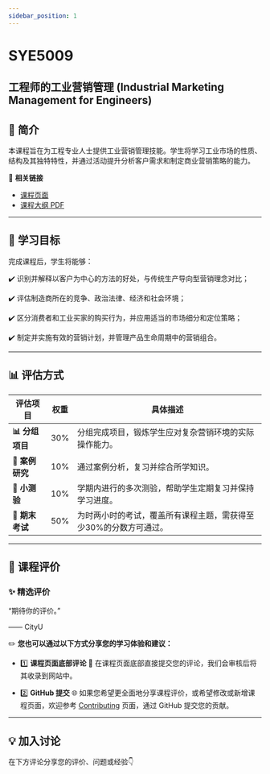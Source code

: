 ```yaml
---
sidebar_position: 1
---
```


# SYE5009
## 工程师的工业营销管理 (Industrial Marketing Management for Engineers)

## **📘 简介**
本课程旨在为工程专业人士提供工业营销管理技能。学生将学习工业市场的性质、结构及其独特特性，并通过活动提升分析客户需求和制定商业营销策略的能力。

🔗 **相关链接**
- [课程页面](https://www.cityu.edu.hk/catalogue/pg/202526/course/SYE5009.htm)
- [课程大纲 PDF](https://www.cityu.edu.hk/catalogue/pg/202526/course/SYE5009.pdf)

---

## **🎯 学习目标**

完成课程后，学生将能够：

✔️ 识别并解释以客户为中心的方法的好处，与传统生产导向型营销理念对比；

✔️ 评估制造商所在的竞争、政治法律、经济和社会环境；

✔️ 区分消费者和工业买家的购买行为，并应用适当的市场细分和定位策略；

✔️ 制定并实施有效的营销计划，并管理产品生命周期中的营销组合。

---

## **📊 评估方式**

| **评估项目**         | **权重** | **具体描述**                                                                                       |
|---------------------|---------|---------------------------------------------------------------------------------------------------|
| **📊 分组项目**       | 30%      | 分组完成项目，锻炼学生应对复杂营销环境的实际操作能力。                                                |
| **📑 案例研究**       | 10%      | 通过案例分析，复习并综合所学知识。                                                                 |
| **📜 小测验**         | 10%      | 学期内进行的多次测验，帮助学生定期复习并保持学习进度。                                                |
| **📝 期末考试**       | 50%      | 为时两小时的考试，覆盖所有课程主题，需获得至少30%的分数方可通过。                                        |

---

## **💬 课程评价**

### ✨ **精选评价**
<div className={commentStyles.commentBox}>
    <p className={commentStyles.commentText}>
        “期待你的评价。”
    </p>
    <p className={commentStyles.commentAuthor}>—— CityU</p>
</div>

✏️ **您也可以通过以下方式分享您的学习体验和建议：**

- 1️⃣ **课程页面底部评论**
💬 在课程页面底部直接提交您的评论，我们会审核后将其收录到网站中。

- 2️⃣ **GitHub 提交**
🌐 如果您希望更全面地分享课程评价，或希望修改或新增课程页面，欢迎参考 [Contributing](/contributing) 页面，通过 GitHub 提交您的贡献。

---

## **💡 加入讨论**

在下方评论分享您的评价、问题或经验👇
<Utterances />